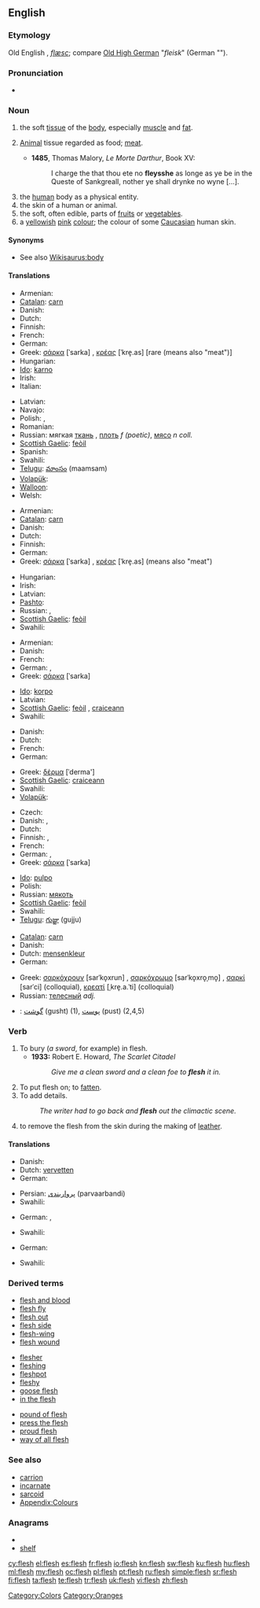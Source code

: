 ==English==
{{wikipedia}}

===Etymology===
Old English ''{{Latinx|flǣsc}}'', ''[[flæsc]]''; compare [[Old_High_German|Old High German]] "''fleisk''" (German "{{term|Fleisch|lang=de}}").

===Pronunciation===
* {{audio|en-us-flesh.ogg|Audio (US)}}
*: {{rhymes|ɛʃ}}

===Noun===
{{en-noun|-}}

# the soft [[tissue]] of the [[body]], especially [[muscle]] and [[fat]].
# {{archaic}} [[animal|Animal]] tissue regarded as food; [[meat]].
#* '''1485''', Thomas Malory, ''Le Morte Darthur'', Book XV:
#*: I charge the that thou ete no '''fleysshe''' as longe as ye be in the Queste of Sankgreall, nother ye shall drynke no wyne [...].
# the [[human]] body as a physical entity.
# the skin of a human or animal.
# the soft, often edible, parts of [[fruit]]s or [[vegetable]]s.
# a [[yellow]]ish [[pink]] [[colour]]; the colour of some [[Caucasian]] human skin.
#: {{color panel|FFC090}}

====Synonyms====
* See also [[Wikisaurus:body]]

====Translations====
{{trans-top|body tissue}}
* Armenian: {{t+|hy|միս|tr=mis}}
* [[Catalan]]: [[carn]] {{f}}
* Danish: {{t+|da|kød}}
* Dutch: {{t+|nl|vlees|n}}
* Finnish: {{t+|fi|liha}}
* French: {{t+|fr|chair}}
* German: {{t+|de|Fleisch|n}}
* Greek: [[σάρκα]] [ˈsarka] {{f}}, [[κρέας]] [ˈkre̞.as] {{n}} [rare (means also "meat")]
* Hungarian: {{t+|hu|hús}}
* [[Ido]]: [[karno]]
* Irish: {{t+|ga|feoil|f|xs=Irish}}
* Italian: {{t+|it|carne}}
{{trans-mid}}
* Latvian: {{t|lv|miesa|f}}
* Navajo: {{tø|nv|atsįʼ}}
* Polish: {{t+|pl|ciało|n}}, {{t+|pl|mięso|n}}
* Romanian: {{t+|ro|carne|f}}
* Russian: мягкая [[ткань]] {{f}}, [[плоть]] ''f (poetic)'', [[мясо]] ''n coll.''
* [[Scottish Gaelic]]: [[feòil]] {{f}}
* Spanish: {{t+|es|carne|f}}
* Swahili: {{t+|sw|chembechembe|xs=Swahili}}
* [[Telugu]]: [[మాంసం]] (maamsam)
* [[Volapük]]: {{t|vo|mid}}
* [[Walloon]]: {{t|wa|tchå|xs=Walloon}}
* Welsh: {{t|cy|cnawd|xs=Welsh}}
{{trans-bottom}}

{{trans-top|animal tissue as food}}
* Armenian: {{t+|hy|միս|tr=mis}}
* [[Catalan]]: [[carn]] {{f}}
* Danish: {{t+|da|kød}}
* Dutch: {{t+|nl|vlees|n}}
* Finnish: {{t+|fi|liha}}
* German: {{t+|de|Fleisch|n}}
* Greek: [[σάρκα]] [ˈsarka] {{f}}, [[κρέας]] [ˈkre̞.as] {{n}} (means also "meat")
{{trans-mid}}
* Hungarian: {{t+|hu|hús}}
* Irish: {{t+|ga|feoil|f|xs=Irish}}
* Latvian: {{t|lv|miesa|f}}
* [[Pashto]]: {{t+|ps|غوښه|f|tr=γwəxa|sc=ps-Arab|xs=Pashto}}
* Russian: {{t+|ru|мясо|n}}, {{t+|ru|плоть|f}}
* [[Scottish Gaelic]]: [[feòil]] {{f}}
* Swahili: {{t+|sw|kinofu|xs=Swahili}}
{{trans-bottom}}

{{trans-top|human body entity}}
* Armenian: {{t-|hy|մարմին|tr=marmin}}
* Danish: {{t-|da|krop}}
* French: {{t+|fr|corps}}
* German: {{t+|de|Fleisch|n}}, {{t+|de|Leib|m}}
* Greek: [[σάρκα]] [ˈsarka] {{f}}
{{trans-mid}}
* [[Ido]]: [[korpo]]
* Latvian: {{t|lv|ķermenis|m}}
* [[Scottish Gaelic]]: [[feòil]] {{f}}, [[craiceann]] {{m}}
* Swahili: {{t+|sw|ngozi|xs=Swahili}}
{{trans-bottom}}

{{trans-top|skin}}
* Danish: {{t-|da|hud}}
* Dutch: {{t+|nl|vel|n}}
* French: {{t|fr|peau}}
* German: {{t+|de|Haut|n}}
{{trans-mid}}
* Greek: [[δέρμα]] [ˈderma'] {{n}}
* [[Scottish Gaelic]]: [[craiceann]] {{m}}
* Swahili: {{t+|sw|ngozi|xs=Swahili}}
* [[Volapük]]: {{t|vo|skin}}
{{trans-bottom}}

{{trans-top|edible part of fruit/vegetable}}
* Czech: {{t-|cs|dužina|f}}
* Danish: {{t|da|kød}}, {{t|da|frugtkød}}
* Dutch: {{t+|nl|vruchtvlees|n}}
* Finnish: {{t+|fi|malto}}, {{t+|fi|hedelmäliha}}
* French: {{t+|fr|pulpe}}
* German: {{t+|de|Fleisch|n}}, {{t+|de|Fruchtfleisch|n}}
* Greek: [[σάρκα]] [ˈsarka] {{f}}
{{trans-mid}}
* [[Ido]]: [[pulpo]]
* Polish: {{t+|pl|miąższ|m}}
* Russian: [[мякоть]] {{f}}
* [[Scottish Gaelic]]: [[feòil]] {{f}}
* Swahili: {{t+|sw|ngozi|xs=Swahili}}
* [[Telugu]]: [[గుజ్జు]] (gujju)
{{trans-bottom}}

{{trans-top|colour}}
* [[Catalan]]: [[carn]] {{f}}
* Danish: {{t|da|kødfarve}}
* Dutch: [[mensenkleur]] {{f}}
* German: {{t+|de|Fleischfarbe|f}}
{{trans-mid}}
* Greek: [[σαρκόχρουν]] [sarˈko̞xrun] {{n}}, [[σαρκόχρωμο]] [sarˈko̞xro̞ˌmo̞] {{n}}, [[σαρκί]] [sarˈci] {{n}} (colloquial), [[κρεατί]] [ˌkre̞.a.ˈti] {{n}} (colloquial)
* Russian: [[телесный]] ''adj.''
{{trans-bottom}}

{{checktrans}}
<!--Remove this section once all of the translations below have been moved into the tables above.-->
* {{ttbc|Persian}}: [[گوشت]] (gusht) (1), [[پوست]] (pust) (2,4,5)

===Verb===
{{en-verb|fleshes|fleshing|fleshed|fleshed}}

# To bury (''a sword'', for example) in flesh.
#* '''1933:''' Robert E. Howard, ''The Scarlet Citadel''
#*: ''Give me a clean sword and a clean foe to '''flesh''' it in.''
# To put flesh on; to [[fatten]].
# To add details.
#: ''The writer had to go back and '''flesh''' out the climactic scene.''
# to remove the flesh from the skin during the making of [[leather]].

====Translations====
{{trans-top|to put flesh on}}
* Danish: {{t|da|opfede}}
* Dutch: [[vervetten]]
* German: {{t+|de|zunehmen}}
{{trans-mid}}
* Persian: [[پرواربندی]] (parvaarbandi)
* Swahili: {{t+|sw|ngozi|xs=Swahili}}
{{trans-bottom}}

{{trans-top|To add details}}
* German: {{t+|de|ausarbeiten}}, {{t+|de|untermauern}}
{{trans-mid}}
* Swahili: {{t-|sw|jazia|xs=Swahili}}
{{trans-bottom}}

{{trans-top|to remove the flesh}}
* German: {{t+|de|entfleischen}}
{{trans-mid}}
* Swahili: {{t|sw|bambua|xs=Swahili}}
{{trans-bottom}}

===Derived terms===
{{rel-top3|Terms derived from the noun or verb ''flesh''}}
* [[flesh and blood]]
* [[flesh fly]]
* [[flesh out]]
* [[flesh side]]
* [[flesh-wing]]
* [[flesh wound]]
{{rel-mid3}}
* [[flesher]]
* [[fleshing]]
* [[fleshpot]]
* [[fleshy]]
* [[goose flesh]]
* [[in the flesh]]
{{rel-mid3}}
* [[pound of flesh]]
* [[press the flesh]]
* [[proud flesh]]
* [[way of all flesh]]
{{rel-bottom}}

===See also===
* [[carrion]]
* [[incarnate]]
* [[sarcoid]]
* [[Appendix:Colours]]

===Anagrams===
* {{alphagram|efhls}}
* [[shelf#English|shelf]]

[[Category:Colors]]
[[Category:Oranges]]

[[cy:flesh]]
[[el:flesh]]
[[es:flesh]]
[[fr:flesh]]
[[io:flesh]]
[[kn:flesh]]
[[sw:flesh]]
[[ku:flesh]]
[[hu:flesh]]
[[ml:flesh]]
[[my:flesh]]
[[oc:flesh]]
[[pl:flesh]]
[[pt:flesh]]
[[ru:flesh]]
[[simple:flesh]]
[[sr:flesh]]
[[fi:flesh]]
[[ta:flesh]]
[[te:flesh]]
[[tr:flesh]]
[[uk:flesh]]
[[vi:flesh]]
[[zh:flesh]]